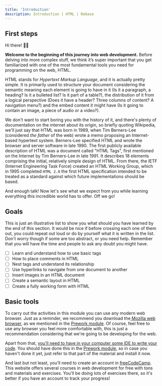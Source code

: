 ```yaml
---
title: 'Introduction'
description: Introduction | HTML | Rebase
---
```


## First steps

Hi there! 👋🏽

**Welcome to the beginning of this journey into web development.** Before delving into more complex stuff, we think it’s super important that you get familiarized with one of the most fundamental tools you need for programming on the web, HTML.

HTML stands for *Hypertext Markup Language*, and it is actually pretty simple. It is primarily used to structure your document considering the semantic meaning each element is going to have in it (Is it a paragraph, a heading? Is it a bulleted list? Is it part of a table?),  the distribution of it from a logical perspective (Does it have a header? Three columns of content? A navigation menu?) and the embed content it might have (Is it going to contain an image, a piece of audio or a video?).

We don't want to start boring you with the history of it, and there's plenty of documentation on the internet about its origin, so briefly quoting Wikipedia, we'll just say that HTML was born in 1989, when Tim Berners-Lee (considered *the father* of the web) wrote a memo proposing an Internet-based hypertext system. Berners-Lee specified HTML and wrote the browser and server software in late 1990. The first publicly available description of HTML was a document called "HTML Tags", first mentioned on the Internet by Tim Berners-Lee in late 1991. It describes 18 elements comprising the initial, relatively simple design of HTML. From there, the IETF (Internet Engineering Task Force) created an HTML Working Group, which in 1995 completed `HTML 2.0` the first HTML specification intended to be treated as a standard against which future implementations should be based.

And enough talk! Now let's see what we expect from you while learning everything this incredible world has to offer. Off we go!

## Goals

This is just an illustrative list to show you what should you have learned by the end of this section. It would be nice if before crossing each one of them out, you could repeat out loud or do by yourself what it is written in the list. Don't worry though if some are too abstract, or you need help. Remember that you will have the time and people to ask any doubt you might have.

- [ ]  Learn and understand how to use basic tags
- [ ]  How to place comments in HTML
- [ ]  Nest tags and understand its relationship
- [ ]  Use hyperlinks to navigate from one document to another
- [ ]  Insert images in an HTML document
- [ ]  Create a semantic layout in HTML
- [ ]  Create a fully working form with HTML

## Basic tools

To carry out the activities in this module you can use any modern web browser. Just as a reminder, we recommend you download the[ Mozilla web browser](https://www.mozilla.org/es-ES/firefox/new/), as we mentioned in the [Prework module](https://curriculum.rebase.academy/prework/introduction). Of course, feel free to use any browser you feel more comfortable with, this is just a recommendation considering that we're going to be developing for the web.

Apart from that, [you'll need to have in your computer some IDE to write your code](https://www.notion.so/rebase-Prework-bf2f2c44f7f44a3f869dfb8a06349b60). You should have done this in the [Prework module](https://curriculum.rebase.academy/prework/introduction), so in case you haven't done it yet, just refer to that part of the material and install it now.

And last but not least, you'll need to create an account in [freeCodeCamp](https://www.freecodecamp.org/). This website offers several courses in web development for free with tons and materials and exercises. You'll be doing lots of exercises there, so it's better if you have an account to track your progress!
